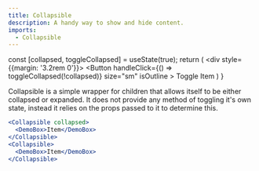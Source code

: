 ```yaml
---
title: Collapsible
description: A handy way to show and hide content.
imports:
  - Collapsible
---
```



  const [collapsed, toggleCollapsed] = useState(true);
  return (
    <div style={{margin: '3.2rem 0'}}>
      <Button 
        handleClick={() => toggleCollapsed(!collapsed)}
        size="sm"
        isOutline
      >
        Toggle
      </Button>
      <Collapsible collapsed={collapsed}>
        <DemoBox>Item</DemoBox>
      </Collapsible>
    </div>
  )
}

Collapsible is a simple wrapper for children that allows itself to be either
collapsed or expanded. It does not provide any method of toggling it's own
state, instead it relies on the props passed to it to determine this.

```jsx
<Collapsible collapsed>
  <DemoBox>Item</DemoBox>
</Collapsible>
<Collapsible>
  <DemoBox>Item</DemoBox>
</Collapsible>
```

<Demo />
